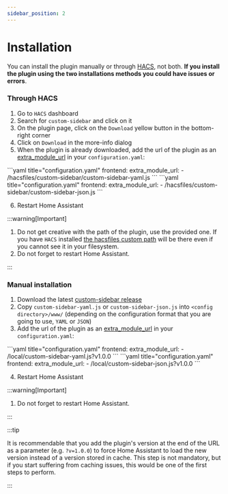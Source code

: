 ```yaml
---
sidebar_position: 2
---
```



# Installation

You can install the plugin manually or through [HACS], not both. **If you install the plugin using the two installations methods you could have issues or errors**.

### Through HACS

1. Go to `HACS` dashboard
2. Search for `custom-sidebar` and click on it
3. On the plugin page, click on the `Download` yellow button in the bottom-right corner
4. Click on `Download` in the more-info dialog
5. When the plugin is already downloaded, add the url of the plugin as an [extra_module_url] in your `configuration.yaml`:

<Tabs groupId="config">
  <TabItem value="yaml" label="If you want to use a YAML configuration" default>
    ```yaml title="configuration.yaml"
    frontend:
      extra_module_url:
        - /hacsfiles/custom-sidebar/custom-sidebar-yaml.js
    ```
  </TabItem>
  <TabItem value="json" label="If you want to use a JSON configuration">
    ```yaml title="configuration.yaml"
    frontend:
      extra_module_url:
        - /hacsfiles/custom-sidebar/custom-sidebar-json.js
    ```
  </TabItem>
</Tabs>

6. Restart Home Assistant

:::warning[Important]

1. Do not get creative with the path of the plugin, use the provided one. If you have `HACS` installed [the hacsfiles custom path](https://www.hacs.xyz/docs/use/repositories/type/dashboard/#custom-features-for-files-stored-under-hacsfiles) will be there even if you cannot see it in your filesystem.
2. Do not forget to restart Home Assistant.

:::

### Manual installation

1. Download the latest [custom-sidebar release]
2. Copy `custom-sidebar-yaml.js` or `custom-sidebar-json.js` into `<config directory>/www/` (depending on the configuration format that you are going to use,  `YAML` or `JSON`)
3. Add the url of the plugin as an [extra_module_url] in your `configuration.yaml`:

<Tabs groupId="config">
  <TabItem value="yaml" label="If you want to use a YAML configuration" default>
    ```yaml title="configuration.yaml"
    frontend:
      extra_module_url:
        - /local/custom-sidebar-yaml.js?v1.0.0
    ```
  </TabItem>
  <TabItem value="json" label="If you want to use a JSON configuration">
    ```yaml title="configuration.yaml"
    frontend:
      extra_module_url:
        - /local/custom-sidebar-json.js?v1.0.0
    ```
  </TabItem>
</Tabs>

4. Restart Home Assistant

:::warning[Important]

1. Do not forget to restart Home Assistant.

:::

:::tip

It is recommendable that you add the plugin's version at the end of the URL as a parameter (e.g. `?v=1.0.0`) to force Home Assistant to load the new version instead of a version stored in cache. This step is not mandatory, but if you start suffering from caching issues, this would be one of the first steps to perform.

:::

[HACS]: https://hacs.xyz
[extra_module_url]: https://www.home-assistant.io/integrations/frontend/#extra_module_url
[custom-sidebar release]: https://github.com/elchininet/custom-sidebar/releases